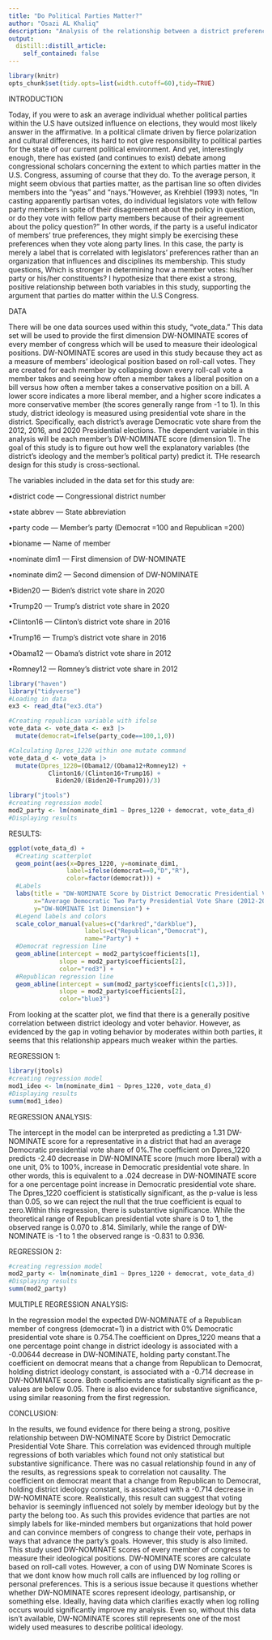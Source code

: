 ```yaml
---
title: "Do Political Parties Matter?"
author: "Osazi AL Khaliq"
description: "Analysis of the relationship between a district preferences and the ideological position of members of congress to understand the influence of parties."
output:
  distill::distill_article:
    self_contained: false
---
```


```r
library(knitr)
opts_chunk$set(tidy.opts=list(width.cutoff=60),tidy=TRUE)
```


INTRODUCTION

  Today, if you were to ask an average individual whether political parties within the U.S have outsized influence on elections, they would most likely answer in the affirmative. In a political climate driven by fierce polarization and cultural differences, its hard to not give responsibility to political parties for the state of our current political environment. And yet, interestingly enough, there has existed (and continues to exist) debate among congressional scholars concerning the extent to which parties matter in the U.S. Congress, assuming of course that they do. To the average person, it might seem obvious that parties matter, as the partisan line so often divides members into the “yeas” and “nays.”However, as Krehbiel (1993) notes, “In casting apparently partisan votes, do individual legislators vote with fellow party members in spite of their disagreement about the policy in question, or do they vote with fellow party members because of their agreement about the policy question?” In other words, if the party is a useful indicator of members’ true preferences, they might simply be exercising these preferences when they vote along party lines. In this case, the party is merely a label that is correlated with legislators’ preferences rather than an organization that influences and disciplines its membership. This study questions, Which is stronger in determining how a member votes: his/her party or his/her constituents? I hypothesize that there exist a strong, positive relationship between both variables in this study, supporting the argument that parties do matter within the U.S Congress. 
  
DATA

  There will be one data sources used within this study, “vote_data.” This data set will be used to provide the first dimension DW-NOMINATE scores of every member of congress which will be used to measure their ideological positions. DW-NOMINATE scores are used in this study because they act as a measure of members’ ideological position based on roll-call votes. They are created for each member by collapsing down every roll-call vote a member takes and seeing how often a member takes a liberal position on a bill versus how often a member takes a conservative position on a bill. A lower score indicates a more liberal member, and a higher score indicates a more conservative member (the scores generally range from -1 to 1). 
    In this study, district ideology is measured using presidential vote share in the district. Specifically, each district’s average Democratic vote share from the 2012, 2016, and 2020 Presidential elections. The dependent variable in this analysis will be each member’s DW-NOMINATE score (dimension 1). The goal of this study is to figure out how well the explanatory variables (the district’s ideology and the member’s political party) predict it. THe research design for this study is cross-sectional. 
  
  The variables included in the data set for this study are:
  
•district code — Congressional district number

•state abbrev — State abbreviation

•party code — Member’s party (Democrat =100 and Republican =200)

•bioname — Name of member

•nominate dim1 — First dimension of DW-NOMINATE

•nominate dim2 — Second dimension of DW-NOMINATE

•Biden20 — Biden’s district vote share in 2020

•Trump20 — Trump’s district vote share in 2020

•Clinton16 — Clinton’s district vote share in 2016

•Trump16 — Trump’s district vote share in 2016

•Obama12 — Obama’s district vote share in 2012

•Romney12 — Romney’s district vote share in 2012
  
```r
library("haven")
library("tidyverse")
#Loading in data
ex3 <- read_dta("ex3.dta")

#Creating republican variable with ifelse
vote_data <- vote_data <- ex3 |>
  mutate(democrat=ifelse(party_code==100,1,0))
```

```r
#Calculating Dpres_1220 within one mutate command
vote_data_d <- vote_data |>
  mutate(Dpres_1220=(Obama12/(Obama12+Romney12) +
           Clinton16/(Clinton16+Trump16) +
             Biden20/(Biden20+Trump20))/3)
```

```r
library("jtools")
#creating regression model
mod2_party <- lm(nominate_dim1 ~ Dpres_1220 + democrat, vote_data_d)
#Displaying results
```



RESULTS:



```r
ggplot(vote_data_d) +
  #Creating scatterplot
  geom_point(aes(x=Dpres_1220, y=nominate_dim1,
                label=ifelse(democrat==0,"D","R"),
                color=factor(democrat))) + 
  #Labels
  labs(title = "DW-NOMINATE Score by District Democratic Presidential Vote Share",
       x="Average Democratic Two Party Presidential Vote Share (2012-2020)",
       y="DW-NOMINATE 1st Dimension") +
  #Legend labels and colors
  scale_color_manual(values=c("darkred","darkblue"),
                     labels=c("Republican","Democrat"),
                     name="Party") +
  #Democrat regression line
  geom_abline(intercept = mod2_party$coefficients[1],
              slope = mod2_party$coefficients[2],
              color="red3") +
  #Republican regression line
  geom_abline(intercept = sum(mod2_party$coefficients[c(1,3)]),
              slope = mod2_party$coefficients[2],
              color="blue3")
```
  From looking at the scatter plot, we find that there is a generally positive correlation between district ideology and voter behavior. However, as evidenced by the gap in voting behavior by moderates within both parties, it seems that this relationship appears much weaker within the parties. 
  


REGRESSION 1: 



```r
library(jtools)
#creating regression model
mod1_ideo <- lm(nominate_dim1 ~ Dpres_1220, vote_data_d)
#Displaying results
summ(mod1_ideo)

```



REGRESSION ANALYSIS:

  The intercept in the model can be interpreted as predicting a 1.31 DW-NOMINATE score for a representative in a district that had an average Democratic presidential vote share of 0%.The coefficient on Dpres_1220 predicts -2.40 decrease in DW-NOMINATE score (much more liberal) with a one unit, 0% to 100%, increase in Democratic presidential vote share. In other words, this is equivalent to a .024 decrease in DW-NOMINATE score for a one percentage point increase in Democratic presidential vote share. The Dpres_1220 coefficient is statistically significant, as the p-value is less than 0.05, so we can reject the null that the true coefficient is equal to zero.Within this regression, there is substantive significance. While the theoretical range of Republican presidential vote share is 0 to 1, the observed range is 0.070 to .814. Similarly, while the range of DW-NOMINATE is -1 to 1 the observed range is -0.831 to 0.936.



REGRESSION 2:



```r
#creating regression model
mod2_party <- lm(nominate_dim1 ~ Dpres_1220 + democrat, vote_data_d)
#Displaying results
summ(mod2_party)
```



MULTIPLE REGRESSION ANALYSIS:

   In the regression model the expected DW-NOMINATE of a Republican member of congress (democrat=1) in a district with 0% Democratic presidential vote share is 0.754.The coefficient on Dpres_1220 means that a one percentage point change in district ideology is associated with a -0.00644 decrease in DW-NOMINATE, holding party constant.The coefficient on democrat means that a change from Republican to Democrat, holding district ideology constant, is associated with a -0.714 decrease in DW-NOMINATE score. Both coefficients are statistically significant as the p-values are below 0.05. There is also evidence for substantive significance, using similar reasoning from the first regression. 
   
CONCLUSION:

  In the results, we found evidence for there being a strong, positive relationship between DW-NOMINATE Score by District Democratic Presidential Vote Share. This correlation was evidenced through multiple regressions of both variables which found not only statistical but substantive significance. There was no casual relationship found in any of the results, as regressions speak to correlation not causality. The coefficient on democrat meant that a change from Republican to Democrat, holding district ideology constant, is associated with a -0.714 decrease in DW-NOMINATE score. Realistically, this result can suggest that voting behavior is seemingly influenced not solely by member ideology but by the party the belong too. As such this provides evidence that parties are not simply labels for like-minded members but organizations that hold power and can convince members of congress to change their vote, perhaps in ways that advance the party's goals. However, this study is also limited. This study used DW-NOMINATE scores of every member of congress to measure their ideological positions. DW-NOMINATE scores are calculate based on roll-call votes. However, a con of using DW Nominate Scores is that we dont know how much roll calls are influenced by log rolling or personal preferences. This is a serious issue because it questions whether whether DW-NOMINATE scores represent ideology, partisanship, or something else. Ideally, having data which clarifies exactly when log rolling occurs would significantly improve my analysis. Even so, without this data isn't available, DW-NOMINATE scores still represents one of the most widely used measures to describe political ideology.




